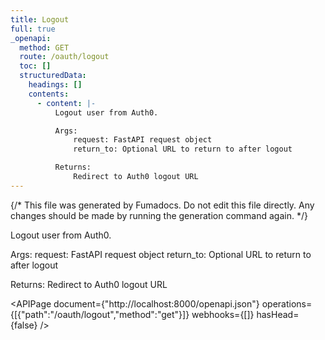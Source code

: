 ```yaml
---
title: Logout
full: true
_openapi:
  method: GET
  route: /oauth/logout
  toc: []
  structuredData:
    headings: []
    contents:
      - content: |-
          Logout user from Auth0.

          Args:
              request: FastAPI request object
              return_to: Optional URL to return to after logout

          Returns:
              Redirect to Auth0 logout URL
---
```


{/* This file was generated by Fumadocs. Do not edit this file directly. Any changes should be made by running the generation command again. */}

Logout user from Auth0.

Args:
    request: FastAPI request object
    return_to: Optional URL to return to after logout

Returns:
    Redirect to Auth0 logout URL

<APIPage document={"http://localhost:8000/openapi.json"} operations={[{"path":"/oauth/logout","method":"get"}]} webhooks={[]} hasHead={false} />